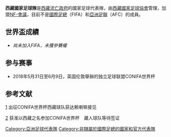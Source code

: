 {{Infobox national football team |
  Name               = 西藏|
  Badge              = Flag of Tibet.svg |
  Nickname           = The Forbiddens (''禁忌的足球隊'') |
  Association        = [[西藏國家足球協會|西藏國家足球協會]] |
| Elo Rank           = {{World Football Elo Ratings|Tibet}}
| Elo max           = 174
| Elo max date      = 6 November 1972
| Elo min           = 232
| Elo min date = 2015
| Coach              = [[西藏國家足球協會|西藏國家足球協會]]
| Most caps          = [[Tsering_Wangchuk_(footballer)|Tsering Wangchuk (footballer)]]
| Confederation      = [[獨立足球協會聯合會|ConIFA]]
| Top scorer         = {{link-en|Tsering Dhundup}} (4)
| FIFA code          = N/A
| pattern_la1=
| pattern_b1=_tibet1112home
| pattern_ra1=
| leftarm1=0D4B7E
| body1=0D4B7E
| rightarm1=0D4B7E
| shorts1=FFFFFF
| socks1=0D4B7E
| pattern_la2=
| pattern_b2=_tibet1112aw
| pattern_ra2=
| leftarm2=FFFFFF
| body2=FFFFFF
| rightarm2=FFFFFF
| shorts2=0D4B7E
| socks2=ffffff
| First game         = {{flagicon|Greenland}} [[格陵蘭足球代表隊|格陵蘭]] 4–1 '''西藏''' {{flagicon|Tibet}}<br />([[丹麥|丹麥]][[哥本哈根|哥本哈根]]; 2001年6月30日)
| Largest win        = {{flagicon|Tibet}} '''西藏''' 12–2 [[撒拉威國家足球隊|撒拉威]] {{flagicon|SADR}}<br />([[法國|法國]][[馬賽|馬賽]]; 2013年6月28日)
| Largest loss       = {{Flag icon|Provence|football}} [[普羅旺斯足球代表隊|普羅旺斯]] 22–0 '''西藏''' {{flagicon|Tibet}}<br />([[法國|法國]][[馬賽|馬賽]]; 2013年6月23日)
| World cup apps     = 
| World cup first    = 
| World cup best     = 
| Regional name      = 
| Regional cup apps  = 
| Regional cup first = 
| Regional cup best  = 
}}

'''西藏國家足球隊'''是[[西藏流亡政府|西藏流亡政府]]的國家足球代表隊，由[[西藏國家足球協會|西藏國家足球協會]]管理，加盟[[非國際足球聯合會成員董事會|NF-會議]]，目前不是[[國際足總|國際足總]]（FIFA）和[[亞洲足聯|亞洲足聯]]（AFC）的成員。

== 世界盃成績 ==
*''尚未加入FIFA，未獲參賽權''

== 参与赛事 ==
*2018年5月31日至6月9日，英国伦敦舉辦的独立足球联盟CONIFA世界杯

==参考文献==
{{reflist}}

[http://www.vot.org/cn/%E5%87%BA%E5%BE%81conifa%E4%B8%96%E7%95%8C%E6%9D%AF%E8%A5%BF%E8%97%8F%E7%90%83%E9%98%9F%E8%8E%B7%E8%BE%BE%E8%B5%96%E5%96%87%E5%98%9B%E6%8E%A5%E8%A7%81/] {{Wayback|url=http://www.vot.org/cn/%E5%87%BA%E5%BE%81conifa%E4%B8%96%E7%95%8C%E6%9D%AF%E8%A5%BF%E8%97%8F%E7%90%83%E9%98%9F%E8%8E%B7%E8%BE%BE%E8%B5%96%E5%96%87%E5%98%9B%E6%8E%A5%E8%A7%81/ |date=20180727022918 }}出征CONIFA世界杯西藏球队获达赖喇嘛接见

[http://www.vot.org/cn/%E8%8E%B7%E5%87%86%E4%BB%A5%E8%A5%BF%E8%97%8F%E7%9F%A5%E5%90%8D%E5%8F%82%E5%8A%A0conifa%E4%B8%96%E7%95%8C%E6%9D%AF%E3%80%80%E8%97%8F%E4%BA%BA%E7%90%83%E9%98%9F%E7%AD%89%E5%BE%85%E7%AD%BE%E8%AF%81/] {{Wayback|url=http://www.vot.org/cn/%E8%8E%B7%E5%87%86%E4%BB%A5%E8%A5%BF%E8%97%8F%E7%9F%A5%E5%90%8D%E5%8F%82%E5%8A%A0conifa%E4%B8%96%E7%95%8C%E6%9D%AF%E3%80%80%E8%97%8F%E4%BA%BA%E7%90%83%E9%98%9F%E7%AD%89%E5%BE%85%E7%AD%BE%E8%AF%81/ |date=20180818092142 }}获准以西藏之名参加CONIFA世界杯　藏人球队等待签证{{fb start}}
{{國際足球}}
{{NF-Board teams}}
{{fb end}}

[[Category:亞洲足球代表隊|Category:亞洲足球代表隊]]
[[Category:非隸屬於國際足總的國家和官方代表隊|Category:非隸屬於國際足總的國家和官方代表隊]]